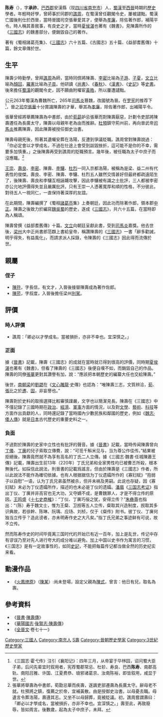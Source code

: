 {{original research|time=2018-11-25T22:55:57+00:00}}
{{No footnotes|time=2018-07-12T07:31:48+00:00}} 
{{Otheruses|subject=《[[三國志|三國志]]》的作者陈寿|other=其他同名人物|陈寿 (消歧义)}}
{{東亞男性歷史人物
|名稱=陈寿
|身份=西晉歷史學家
|前任= 
|繼任= 
|畫像=
|說明=
|姓=陳
|名=壽
|姓名=
|字=承祚
|官職=
|封爵=
|封號=
|御稱號<!--日本皇族之稱號-->=
|宮號1<!--日本皇族之宮號-->=
|宮號2<!--朝鮮王族之宮號-->=
|封地=
|神號=
|尊號=
|乳名<!--日本、朝鮮、琉球以外人物用-->=
|幼名<!--日本人用-->=
|兒名<!--朝鮮人用-->=
|童名<!--琉球人用-->=
|小字=
|號=
|法號=
|院號=
|其他名號=
|族裔 = [[汉族|汉族]]
|旗籍 =<!--清朝旗人專用-->
|氏族 =
|出生年=233年（蜀漢懷帝建興十一年）
|出生地=[[巴西郡|巴西郡]]安汉縣（今[[四川|四川]][[南充市|南充市]]）
|婚年=
|逝世年=297年（西晉惠帝元康七年）
|逝世地=
|諡號=
|墳墓=
|父親=
|嫡母=
|母親=
|元配=
|正室=
|妻=
|繼室=
|平妻=
|側室=
|元配之父=
|元配之嫡母=
|元配之母=
|正室之父=
|正室之嫡母=
|正室之母=
|妻之父=
|妻之嫡母=
|妻之母=
|繼室之父=
|繼室之嫡母=
|繼室之母=
|平妻之父=
|平妻之嫡母=
|平妻之母=
|兄弟=
|姊妹=
|嫡兄弟=
|嫡姊妹=
|庶兄弟=
|庶姊妹=
|同胞兄弟=
|同胞姊妹=
|異母兄弟=
|異母姊妹=
|異父兄弟=
|異父姊妹=
|繼兄弟=
|繼姊妹=
|子=
|女=
|嫡子=
|嫡女=
|庶子=
|庶女=
|養子=
|養女=
|繼子=
|繼女=
|著作= 《[[三國志|三國志]]》
|注釋=
}}

{{二十四史}}

'''陈寿'''（{{bd|233年||297年||陈寿}}），字'''承祚'''，[[巴西郡|巴西郡]]安漢縣（现[[四川省|四川省]][[南充市|南充市]]）人，[[蜀漢|蜀漢]]至[[西晉|西晉]]時期的[[歷史|歷史]]學者。年輕時好學，曾師事於同郡的[[譙周|譙周]]，在蜀漢曾任觀閣令史，屢被譴黜。蜀漢亡國後則仕於西晉，當時晉國司空張華愛其才，便舉為[[孝廉|孝廉]]，除佐著作郎，補陽平令。時人稱其善敘事，有良史之才，當時[[夏侯湛|夏侯湛]]也著有《魏書》，見陳壽所作的《[[三國志|三國志]]》的魏書部分，便銷毀自己的著作。

著有《蜀相諸葛亮集》、《[[三國志|三國志]]》六十五篇、《古國志》五十篇、《益部耆舊傳》十篇，餘文章傳於世。

== 生平 ==
陳壽少時勤學，曾拜[[譙周|譙周]]為師，當時同儕將陳壽、[[李密_(西晉)|李密]]比喻為[[子游|子游]]、[[子夏|子夏]]，[[文立|文立]]比喻為[[顏回|顏回]]，[[羅憲|羅憲]]比喻為[[子貢|子貢]]。他研讀《[[尚書_(書籍)|尚書]]》、《[[春秋_(史书)|春秋]]》、《[[漢書|漢書]]》、《[[史記|史記]]》等[[史書|史書]]。後來擔任[[蜀漢|蜀漢]]的觀閣令史，因不願曲附權宦[[黄皓_(宦官)|黃皓]]，所以屢遭譴黜。

公元263年蜀漢為曹魏所亡，265年[[司馬炎|司馬炎]]篡魏，改國號為晉。在[[罗宪|罗宪]]的推荐下<ref>《三国志·霍弋传》注引《襄阳记》：四年三月，从帝宴于华林园，诏问蜀大臣子弟，后问先辈宜时叙用者，宪荐蜀郡常忌、杜轸、寿良、巴西'''陈寿'''、南郡高轨、南阳吕雅、许国、江夏费恭、琅邪诸葛京、汝南陈裕，即皆叙用，咸显于世。</ref>，晉之[[司空|司空]][[張華|張華]]十分賞識陳壽的才華，舉其為[[孝廉|孝廉]]，除佐著作郎，出補陽平令。

張華曾經將舉薦陳壽為中書郎，由於[[荀勗|荀勗]]妒忌張華而對陳壽厭惡，計劃令吏部將陳壽遷任為長廣太守，陳壽以母親年老為由而推辭。[[杜預|杜預]]鎮守荊州前，再向晉武帝[[司馬炎|司馬炎]]推薦陳壽，因此陳壽被授任御史治書。

陳壽母親死後，照著其遺囑安葬在洛陽，反遭到爭議貶職。譙周曾對陳壽說過：「你必定會以才學成名，不過在仕途上會受到詆毀挫折，這可能不是你的不幸，需要多加慎重。」之後陳壽再受到譙周的貶職預言。幾年後，被任職為太子中庶子而沒應職。<ref>張華將舉壽為中書郎，荀勖忌華而疾壽，遂諷吏部遷壽為長廣太守。辭母老不就。杜預將之鎮，復薦之於帝，宜補黃散。由是授御史治書。以母憂去職。母遺言令葬洛陽，壽遵其志。又坐不以母歸葬，竟被貶議。初，譙周嘗謂壽曰：「卿必以才學成名，當被損折，亦非不幸也。宜深慎之。」壽至此，再致廢辱，皆如周言。後數歲，起為太子中庶子，未拜。</ref>

[[王崇_(蜀漢)|王崇]]、[[壽良|壽良]]、[[李密_(西晉)|李密]]、陳壽、[[李驤_(三國)|李驤]]、[[杜烈|杜烈]]一同入京都洛陽，被稱為是梁、益二州有代表性的俊傑。壽良、李密、陳壽、李驤、杜烈五人雖然交情甚好但最終都疏遠陌生了，後陳壽、壽良和李驤互相誣衊攻擊，因此李驤被有識之士批評，三人都被李密亦公允地評價得失並且嚴厲批評。只有王崇一人憑著寬厚和順的性格，不分彼此，對待五人一視同仁，一直保持著深厚的友誼。

在此期間，陳壽編撰了《蜀相[[諸葛亮|諸葛亮]]集》上奏朝廷，因此功而除著作郎，領本郡[[九品中正制|中正]]。陳壽之後致力於編寫[[曹魏|魏]][[吳|吳]][[蜀|蜀]]的歷史，遂成《[[三國志|三國志]]》，共六十五篇，在當時即為人稱頌。

陳壽曾撰《益部耆舊傳》十篇。[[文立|文立]]向朝廷呈獻此書，受到[[司馬炎|司馬炎]]嘉獎。他去世後，[[梁州|梁州]]大中正尚書郎范頵上書給皇帝，稱讚陳壽的《[[三國志|三國志]]》一書「辭多勸誡，明乎得失，有益風化」，而請求派人採錄，令陳壽的《三國志》因此得而流傳於世。

== 親屬 ==
=== 侄子 ===
*[[陳符|陳符]]，字長信，有文才，入晉後接替陳壽成為著作佐郎。
*[[陳蒞|陳蒞]]，字叔度，入晉後擔任梁州[[別駕|別駕]]。

== 評價 ==
=== 時人評價 ===
* 譙周：「卿必以才學成名，當被損折，亦非不幸也。宜深慎之。」

=== 正面 ===
據《[[晉書|晉書]]》記載，陳壽《三國志》的成就在當時就已得到很高的評價，同時期[[夏侯湛|夏侯湛]]也著有《魏書》，但看了陳壽的《三國志》後便自嘆不如，而銷毀自己的作品。陳壽的同僚[[張華|張華]]更對其讚譽有加，說：“應該把本朝歷史的編纂大任也交給陳壽。”

後世，[[南朝梁|南朝梁]]的[[劉勰|劉勰]]在《[[文心雕龍|文心雕龍]]·史傳》也認為：“唯陳壽三志，文質辨洽，[[荀勖|荀]]、[[張華|張]]比之於[[司馬遷|遷]]、[[班固|固]]，非妄譽也。”

陳壽對於史料的取捨選擇比較審慎謹嚴，文字也以簡潔見長。陳壽在《三國志》中不僅記錄了三國時期在[[政治|政治]]、[[經濟|經濟]]、[[軍事|軍事]]方面的情況，以及對[[文學|文學]]、[[藝術|藝術]]、[[科技|科技]]等方面作出貢獻的人，同時還記錄了當時國內少數民族和鄰國的歷史，例如《[[魏志·倭人傳|魏志·倭人傳]]》就是[[日本|日本]]古代歷史的重要史料之一。

=== 負面 ===
不過對於陳壽的史家中立性也有批評的聲音。據《[[晉書|晉書]]》記載，當時传闻陳壽曾向[[丁儀|丁儀]]、[[丁廙|丁廙]]的兒子索取立傳費，說：“可觅千斛米见与，当为尊公作佳传。”結果被拒絕後，陳壽竟然就不為享有高名的丁氏二人立傳。據《三國志·魏書·任城陳蕭王傳》記載，陳壽出生前13年（220年）丁氏兄弟和全家男性均已被曹丕所殺，根本無後代。如採信此說法，則晉書的記載爲謠言。但由於陳壽是《三國志》作者，所以此說法不能作為確切依據。也有人根据据信为丁仪遗孀所作的《寡妇赋》“抱弱子以自慰”一语，认为丁氏兄弟虽然被杀，但并未祸及男嗣。此说也存疑，因《寡妇赋》未必为丁仪遗孀所作，描述的也未必是丁仪的遗孀。[[潘眉|潘眉]]《[[三国志考证|三国志考证]]》指出丁仪、丁廙并非高官也无大功，又夺嫡不成，是曹魏罪人，才是不得立传的原因。[[王鸣盛|王鸣盛]]《[[十七史商榷|十七史商榷]]》：“丁仪、丁廙巧佞之犹，安得立传？”[[朱彝尊|朱彝尊]]也指出：“（陈）寿于魏文士，惟为王粲、卫觊等五人立传，粲取其兴造制度，觊取其多识典故，若徐幹、陈琳、阮瑀、应玚、刘桢，仅于《粲传》附书。彼丁仪、丁廙何独当立传乎？造此谤者，亦未明寿作史之大凡矣。”指丁氏兄弟之事迹鲜有可说，故不立传。

然而陈寿作史的时间毕竟离三国时代的开始已有近一百年，加上是乱世，传记中存有谬误乃至对先人进行夸大的成分难以避免。加上中国以史书作为寓言的习惯，《三国志》是有一定故事性的，如同[[史記|史記]]，不能把每篇传记都当做全然的历史纪实来看。

==動漫作品==
*《[[火鳳燎原|火鳳燎原]]》（[[陳某|陳某]]）:尚未登場，設定父親為[[陳式|陳式]]，曾言：他日有兒，取名為壽。

== 參考資料 ==
*《[[晉書|晉書]]·[[s:晉書/卷082#陳壽|陳壽傳]]》
*《[[華陽國志|華陽國志]]·[[s:華陽國志/卷十一#陳壽|後賢志·陳壽傳]]》
*《[[全晉文|全晉文]]·卷七十一》

{{Authority control}}
[[Category:三國人|Category:三國人]]
[[Category:南充人|Category:南充人]]
[[Category:陳姓|S壽]]
[[Category:晉朝歷史學家|Category:晉朝歷史學家]]
[[Category:3世紀歷史學家|Category:3世紀歷史學家]]